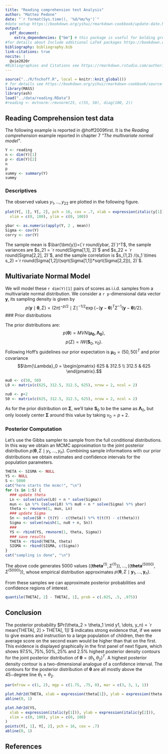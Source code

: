 ```yaml
---
title: "Reading comprehension test Analysis"
author: "Matteo Pedone"
date: "`r format(Sys.time(), '%d/%m/%y')`"
#date setup https://bookdown.org/yihui/rmarkdown-cookbook/update-date.html
output: 
  pdf_document:
    extra_dependencies: ["bm"] # this package is useful for bolding greek letters (\boldsymbol{} would have worked well, too).
#for details about Include additional LaTeX packages https://bookdown.org/yihui/rmarkdown-cookbook/latex-extra.html    
bibliography: bibliography.bib
link-citations: true
nocite: |
  @xie2020r
#Bibliographies and Citations see https://rmarkdown.rstudio.com/authoring_bibliographies_and_citations.html
---
```


```r
source("../R/fnchoff.R", local = knitr::knit_global())
# for details see https://bookdown.org/yihui/rmarkdown-cookbook/source-script.html
library(MASS)
library(ash)
load("../data/reading.RData")
#reading <- mvtnorm::rmvnorm(25, c(55, 50), diag(100, 2))
```

## Reading Comprehension test data

The following example is reported in @hoff2009first. It is the *Reading comprehension* example reported in chapter 7 *"The multivariate normal model"*.

```r
Y <- reading
n <- dim(Y)[1]
p <- dim(Y)[2]
n
p
summy <- summary(Y)
summy
```

### Descriptives

The observed values $y_1, \dots, y_{22}$ are plotted in the following figure.
```r
plot(Y[, 1], Y[, 2], pch = 16, cex = .7, xlab = expression(italic(y[1])), ylab = expression(italic(y[2])),
  xlim = c(0, 100), ylim = c(0, 100))
```

```r
ybar <- as.numeric(apply(Y, 2 , mean))
Sigma <- cov(Y)
corry <- cor(Y)
```
The sample mean is $\bar{\bm{y}}=(`r round(ybar, 2)`)^T$, the sample variances are $s_21 = `r round(Sigma[1,1], 2)`$ and $s_22 = `r round(Sigma[2,2], 2)`$, and the sample correlation is $s_{1,2} /(s_1 \times s_2) =`r round(Sigma[1,2]/(sqrt(Sigma[1,1])*sqrt(Sigma[2,2])), 2)`$.

## Multivariate Normal Model

We will model these `r dim(Y)[1]` pairs of scores as i.i.d. samples from a multivariate normal distribution. We consider a `r p`-dimensional data vector $\bm{y}$, its sampling density is given by
$$
p(\bm{y}\mid \bm{\theta}, \Sigma) = (2\pi)^{-p/2}\mid\Sigma\mid^{-1/2}\exp\{-(\bm{y}-\bm{\theta})^T\Sigma^{-1}(\bm{y}-\bm{\theta})/2\}.
$$
### Prior distributions

The prior distributions are:
$$
p(\bm{\theta})=MVN(\bm{\mu_0}, \bm{\Lambda_0}),
$$
$$
p(\Sigma)=IW(\bm{S}_0, \nu_0).
$$
Following Hoff's guidelines our prior expectation is $\bm{\mu}_0 = (50, 50)^T$ and prior covariance 
$$\bm{\Lambda}_0 = 
  \begin{pmatrix}
    625 & 312.5 \\
    312.5 & 625 
  \end{pmatrix}.$$
  
```r
mu0 <- c(50, 50)
L0 <- matrix(c(625, 312.5, 312.5, 625), nrow = 2, ncol = 2)

nu0 <- p+2
S0 <- matrix(c(625, 312.5, 312.5, 625), nrow = 2, ncol = 2)
```

  
As for the prior distribution on $\bm{\Sigma}$, we'll take $\bm{S}_0$ to be the same as $\bm{\Lambda}_0$, but only
loosely center $\bm{\Sigma}$ around this value by taking $\nu_0 = p + 2$.

### Posterior Computation
Let's use the Gibbs sampler to sample from the full conditional distributions. In this way we obtain an MCMC approximation to the joint posterior distribution $p(\bm{\theta}, \Sigma\mid y_1, \dots, y_n)$. Combining sample informations with our prior distributions we obtain estimates and confidence intervals for the population parameters.

```r
THETA <- SIGMA <- NULL
YS <- NULL
S <- 5000
cat("here starts the mcmc!", "\n")
for (s in 1:S) {
  ### update theta
  Ln <- solve(solve(L0) + n * solve(Sigma))
  mun <- Ln %*% (solve(L0) %*% mu0 + n * solve(Sigma) %*% ybar)
  theta <- rmvnorm(1, mun, Ln)
  ### update Sigma
  Sn <- solve(S0 + (t(Y) - c(theta)) %*% t(t(Y) - c(theta)))
  Sigma <- solve(rwish(1, nu0 + n, Sn))
  ###
  YS <- rbind(YS, rmvnorm(1, theta, Sigma))
  ### save results
  THETA <- rbind(THETA, theta)
  SIGMA <- rbind(SIGMA, c(Sigma))
}
cat("sampling is done", "\n")
```

The above code generates $5000$ values $(\{\bm{theta}^{(1)}, \Sigma^{(1)}\}), \dots, (\{\bm{theta}^{(5000)}, \Sigma^{(5000)}\})$, whose empirical distribution approximates $p(\bm{\theta}, \Sigma\mid\bm{y}_1, \dots, \bm{y}_n)$.

From these samples we can approximate posterior probabilities and confidence regions of interest.
```r
quantile(THETA[, 2] - THETA[, 1], prob = c(.025, .5, .975))
```

## Conclusion

The posterior probability $Pr(\theta_2 > \theta_1 \mid y1, \dots, y_n) = `r mean(THETA[, 2] > THETA[, 1])`$ indicates strong evidence that, if we were to give exams and instruction to a large population of children, then the average score on the second exam would be higher than
that on the first. This evidence is displayed graphically in the first panel of next figure, which shows $97.5\%, 75\%, 50\%, 25\%$ and $2.5\%$ highest posterior density contours for the joint posterior distribution of $\bm{\theta} =(\theta_1, \theta_2)^T$. A highest posterior density contour is a two-dimensional analogue of a confidence interval. The contours for the posterior distribution of $\bm{\theta}$ are all mostly above the $45-$degree line $\theta_1=\theta_2$.

```r
par(mfrow = c(1, 2), mgp = c(1.75, .75, 0), mar = c(3, 3, 1, 1))

plot.hdr2d(THETA, xlab = expression(theta[1]), ylab = expression(theta[2]))
abline(0, 1)

plot.hdr2d(YS,
  xlab = expression(italic(y[1])), ylab = expression(italic(y[2])),
  xlim = c(0, 100), ylim = c(0, 100)
)
points(Y[, 1], Y[, 2], pch = 16, cex = .7)
abline(0, 1)
```


## References
<!--
now in the first chunk comment line
load("../data/reading.RData")
and uncomment last line-->